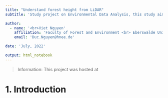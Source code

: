 ```yaml
---
title: "Understand forest height from LiDAR"
subtitle: 'Study project on Environmental Data Analysis, this study aims to explore the height data from airborne LiDAR scanning and get some understanding of the forest environment'

author: 
  - name: '<br>Viet Nguyen'
    affiliation: 'Faculty of Forest and Environment <br> Eberswalde University for Sustainable Development'
    email: 'Duc.Nguyen@hnee.de'

date: 'July, 2022'

output: html_notebook
---
```

> Information:
> This project was hosted at 


# 1. Introduction 






